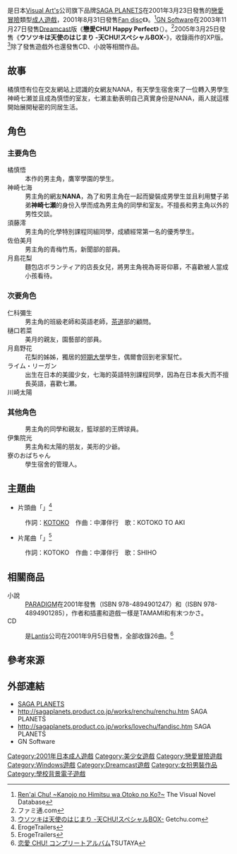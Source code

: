 {{Infobox animanga/Headerofja
|title= 戀愛CHU!
|image= 恋愛CHU!.gif
|size= 277px
|caption= 遊戲封面圖
|japanese= 恋愛CHU! ～彼女のヒミツはオトコのコ?～
|english= 
|kana= れんあいちゆかのしよのひみつはおとこのこ
|romaji= Ren'ai Chu! Kanojo no Himitsu wa Otoko no Ko?
|genre= 戀愛、學園
}}
{{Infobox animanga/Game
|標題=
|類型=[[戀愛冒險|戀愛冒險]]
|使用平台=Windows 95/98/Me/2000<br>[[Dreamcast|Dreamcast]]<br>Windows 98/Me/2000/XP
|遊戲引擎=AVG32（PC）<br>RealLive（PC XP版）
|開發團隊=[[SAGA_PLANETS|SAGA PLANETS]]
|代理商=SAGA PLANETS（PC）<br>[[GN_Software|GN Software]]（DC）
|製作人=
|監製=
|腳本=TAMAMI
|人物設定=有末つかさ
|音樂=[[I've|I've]]
|遊戲人數=1
|發售日=2001年3月23日（PC）<br>2003年11月27日（DC）<br>2004年11月11日（DC廉價版）<br>2005年3月25日（PC XP版）
|對象年齡=18禁（PC）<br>[[CERO|CERO]] 18歲以上（DC）
|結局數=
}}
{{Infobox animanga/Game
|標題=もっとLOVEちゅ!
|類型=[[Fan_disc|Fan disc]]
|使用平台=Windows 95/98/Me/2000<br>Windows 98/Me/2000/XP
|遊戲引擎=AVG32
|開發團隊=SAGA PLANETS
|代理商=SAGA PLANETS
|製作人=
|監製=
|腳本=TAMAMI
|人物設定=有末つかさ
|音樂=I've
|遊戲人數=1
|發售日=2001年8月31日（PC）<br>2005年3月25日（PC XP版）
|對象年齡=全年齢
|結局數=
}}
{{Infobox animanga/Novel
|輕小說= 
|標題= 
|原作=SAGA PLANETS
|作者= TAMAMI
|插圖= 有末つかさ
|出版社= [[PARADIGM|PARADIGM]]
|其他出版社= 
|連載雜誌= 
|label= PARADIGM NOVELS
|網路= 
|發售日= 2001年
|開始= 
|結束= 
|冊數= 2
|話數= 
|其他= 成人小說
|版權=
}}
{{Infobox animanga/Footerofja}}
{{Vgname|戀愛CHU!|ja=恋愛CHU! ～彼女のヒミツはオトコのコ?～}}是日本[[Visual_Art's|Visual Art's]]公司旗下品牌[[SAGA_PLANETS|SAGA PLANETS]]在2001年3月23日發售的[[戀愛冒險|戀愛冒險]]類型[[日本成人遊戲|成人遊戲]]，2001年8月31日發售[[Fan_disc|Fan disc]]《'''{{lang|ja|もっとLOVEちゅ! 〜恋愛CHU!ファンディスク〜}}'''》。<ref>[https://vndb.org/v4967 Ren'ai Chu! ~Kanojo no Himitsu wa Otoko no Ko?~] {{Wayback|url=https://vndb.org/v4967 |date=20161209173011 }}The Visual Novel Database{{en}}</ref>[[GN_Software|GN Software]]在2003年11月27日發售[[Dreamcast|Dreamcast]]版《'''戀愛CHU! Happy Perfect'''》（{{lang|ja|恋愛CHU! ハッピーパーフェクト}}）。<ref>[http://www.famitsu.com/cominy/?m=pc&a=page_h_title&title_id=12236 {{lang|ja|恋愛CHU! ハッピーパーフェクト}}]ファミ通.com{{ja}}</ref>2005年3月25日發售《'''ウソツキは天使のはじまり -天CHU!スペシャルBOX-'''》，收錄兩作的XP版。<ref>[http://www.getchu.com/soft.phtml?id=137281 ウソツキは天使のはじまり -天CHU!スペシャルBOX-] {{Wayback|url=http://www.getchu.com/soft.phtml?id=137281 |date=20130922084825 }}Getchu.com{{ja}}</ref>除了發售遊戲外也還發售CD、小說等相關作品。

==故事==
橘慎悟有位在交友網站上認識的女網友NANA，有天學生宿舍來了一位轉入男學生神崎七瀬並且成為慎悟的室友，七瀬主動表明自己真實身份是NANA，兩人就這樣開始展開秘密的同居生活。

==角色==
===主要角色===
;橘慎悟
:本作的男主角，鷹宰學園的學生。
;神崎七海
:男主角的網友'''NANA'''，為了和男主角在一起而變裝成男學生並且利用雙子弟弟'''神崎七瀬'''的身份入學而成為男主角的同學和室友。不擅長和男主角以外的男性交談。
;須藤澪
:男主角的化學特別課程同組同學，成績經常第一名的優秀學生。
;佐伯美月
:男主角的青梅竹馬，新聞部的部員。
;月島花梨
:麵包店ボランティア的店長女兒，將男主角視為哥哥仰慕，不喜歡被人當成小孩看待。

===次要角色===
;仁科彌生
:男主角的班級老師和英語老師，[[茶道|茶道]]部的顧問。
;樋口若菜
:美月的親友，園藝部的部員。
;月島野花
:花梨的姊姊，獨居的[[短期大學|短期大學]]學生，偶爾會回到老家幫忙。
;ライム・リーガン
:出生在日本的美國少女，七海的英語特別課程同學，因為在日本長大而不擅長英語，喜歡七瀬。
;川崎太陽

===其他角色===
:男主角的同學和親友，籃球部的王牌球員。
;伊集院光
:男主角和太陽的朋友，美形的少爺。
;寮のおばちゃん
:學生宿舍的管理人。

==主題曲==
;{{lang|ja|恋愛CHU! ～彼女のヒミツはオトコのコ?～}}
*片頭曲「{{lang|ja|恋愛CHU!}}」<ref>[http://erogetrailers.com/soft/3199 {{Wayback|url=http://erogetrailers.com/soft/3199 |date=20190824214141 }} {{Wayback|url=http://erogetrailers.com/soft/3199 |date=20190824214141 }} {{Wayback|url=http://erogetrailers.com/soft/3199 |date=20190824214141 }} {{lang|ja|恋愛CHU! ～彼女の秘密はオトコのコ?～}}]ErogeTrailers{{ja}}</ref>
:作詞：[[KOTOKO|KOTOKO]]　作曲：中澤伴行　歌：KOTOKO TO AKI
;{{lang|ja|もっとLOVEちゅ! 〜恋愛CHU!ファンディスク〜}}
*片尾曲「{{lang|ja|いっしょにね 〜幸せのある場所〜}}」<ref>[http://erogetrailers.com/soft/3200 {{Wayback|url=http://erogetrailers.com/soft/3200 |date=20170718232219 }} {{Wayback|url=http://erogetrailers.com/soft/3200 |date=20170718232219 }} {{Wayback|url=http://erogetrailers.com/soft/3200 |date=20170718232219 }} {{lang|ja|もっとLoveちゅ! ～恋愛CHU!FanDisk～}}]ErogeTrailers{{ja}}</ref>
:作詞：KOTOKO　作曲：中澤伴行　歌：SHIHO

==相關商品==
;小說
:[[PARADIGM|PARADIGM]]在2001年發售{{lang|ja|恋愛CHU! 彼女のヒミツはオトコのコ?}}（ISBN 978-4894901247）和{{lang|ja|恋愛CHU! ヒミツの恋愛しませんか?}}（ISBN 978-4894901285），作者和插畫和遊戲一樣是TAMAMI和有末つかさ。
;CD
:{{lang|ja|恋愛CHU! コンプリートアルバム}}是[[Lantis|Lantis]]公司在2001年9月5日發售，全部收錄26曲。<ref>[http://tsutaya.tsite.jp/item/music/PTA00008880D 恋愛 CHU! コンプリートアルバム]TSUTAYA{{ja}}</ref>

==參考來源==
{{reflist|30em}}

==外部連結==
*[http://sagaplanets.product.co.jp/ SAGA PLANETS] {{Wayback|url=http://sagaplanets.product.co.jp/ |date=20120820145745 }}{{ja}}
*http://sagaplanets.product.co.jp/works/renchu/renchu.htm {{Wayback|url=http://sagaplanets.product.co.jp/works/renchu/renchu.htm |date=20190825105311 }}SAGA PLANETS{{ja}}
*http://sagaplanets.product.co.jp/works/lovechu/fandisc.htm {{Wayback|url=http://sagaplanets.product.co.jp/works/lovechu/fandisc.htm |date=20200813195629 }}SAGA PLANETS{{ja}}
*[https://web.archive.org/web/20080303111857/http://www.goodnavigate.com/GN/products/chu/ {{lang|ja|恋愛CHU! ハッピーパーフェクト}}]GN Software{{ja}}

{{SAGA PLANETS}}

{{DEFAULTSORT:Ren'ai Chu! Kanojo no Himitsu wa Otoko no Ko?}}
[[Category:2001年日本成人遊戲|Category:2001年日本成人遊戲]]
[[Category:美少女遊戲|Category:美少女遊戲]]
[[Category:戀愛冒險遊戲|Category:戀愛冒險遊戲]]
[[Category:Windows遊戲|Category:Windows遊戲]]
[[Category:Dreamcast遊戲|Category:Dreamcast遊戲]]
[[Category:女扮男裝作品|Category:女扮男裝作品]]
[[Category:學校背景電子遊戲|Category:學校背景電子遊戲]]